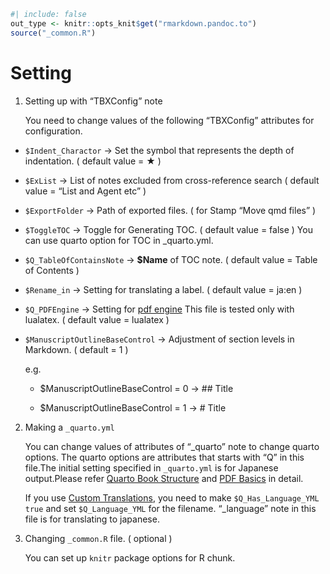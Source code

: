 ```r
#| include: false
out_type <- knitr::opts_knit$get("rmarkdown.pandoc.to")
source("_common.R")
```
# Setting {#sec-setting }

1. Setting up with "TBXConfig" note

    You need to change values of the following "TBXConfig" attributes for configuration.

* `$Indent_Charactor` -> Set the symbol that represents the depth of indentation. ( default value = ★ )
* `$ExList` -> List of notes excluded from cross-reference search ( default value = "List and Agent etc" )
* `$ExportFolder` -> Path of exported files. ( for Stamp "Move qmd files" )
* `$ToggleTOC` -> Toggle for Generating TOC. ( default value = false ) You can use quarto option for TOC in _quarto.yml. 
* `$Q_TableOfContainsNote` -> **$Name** of TOC note. ( default value = Table of Contents )
* `$Rename_in` -> Setting for translating a label. ( default value = ja:en )
* `$Q_PDFEngine` -> Setting for [pdf engine](https://quarto.org/docs/output-formats/pdf-engine.html) This file is tested only with lualatex. ( default value = lualatex )
* `$ManuscriptOutlineBaseControl` -> Adjustment of section levels in Markdown. ( default = 1 )

     e.g. 
    * $ManuscriptOutlineBaseControl = 0 -> \#\# Title
    
    * $ManuscriptOutlineBaseControl = 1 -> \# Title 

2. Making a `_quarto.yml`

    You can change values of  attributes of  "_quarto" note to change quarto options. The quarto options are attributes that starts with "Q" in this file.The initial setting specified in `_quarto.yml` is for Japanese output.Please refer [Quarto Book Structure](https://quarto.org/docs/books/book-structure.html) and [PDF Basics](https://quarto.org/docs/output-formats/pdf-basics.html) in detail.

    If you use [Custom Translations](https://quarto.org/docs/authoring/language.html#custom-translations), you need to make `$Q_Has_Language_YML` `true` and set `$Q_Language_YML` for the filename.
"_language" note in this file is for translating to japanese.

3. Changing `_common.R` file. ( optional )

    You can set up `knitr` package options for R chunk.  
    


